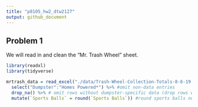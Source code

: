 ```yaml
---
title: "p8105_hw2_dtw2127"
output: github_document
---
```


## Problem 1 

We will read in and clean the "Mr. Trash Wheel" sheet.

```r
library(readxl)
library(tidyverse)

mrtrash_data = read_excel("./data/Trash-Wheel-Collection-Totals-8-6-19.xlsx", sheet = "Mr. Trash Wheel", skip = 1) %>% #specify sheet to read in and skip row with graphic 
  select("Dumpster":"Homes Powered*") %>% #omit non-data entries
  drop_na() %>% # omit rows without dumpster-specific data (drop rows with missing data)
  mutate(`Sports Balls` = round(`Sports Balls`)) #round sports balls number to nearest integer
  
```


